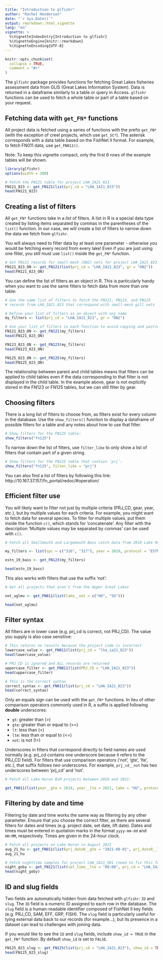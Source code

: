 ```yaml
---
title: "Introduction to glfishr"
author: "Rachel Henderson"
date: "`r Sys.Date()`"
output: rmarkdown::html_vignette
lang: "en"
vignette: >
  %\VignetteIndexEntry{Introduction to glfishr}
  %\VignetteEngine{knitr::rmarkdown}
  %\VignetteEncoding{UTF-8}
---
```


```r
knitr::opts_chunk$set(
  collapse = TRUE,
  comment = "#>"
)
```

The `glfishr` package provides functions for fetching Great Lakes fisheries assessment data from GLIS (Great Lakes Information System). Data is returned in a dataframe similarly to a table or query in Access. `glfishr` functions can be used to fetch a whole table or part of a table based on your request.

## Fetching data with `get_FN*` functions

All project data is fetched using a series of functions with the prefix `get_FN*` (with the exception of creel projects, which use `get_SC*`). The asterisk corresponds with a data table based on the FishNet II format. For example, to fetch FN011 data, use `get_FN011()`.

Note: To keep this vignette compact, only the first 6 rows of the example tables will be shown.

```r
library(glfishr)
options(width = 300)

# Fetch the FN121 table for project LHA_IA21_823
FN121_823 <- get_FN121(list(prj_cd = "LHA_IA21_823"))
head(FN121_823)

```


## Creating a list of filters

All `get_FN*` functions take in a *list* of filters. A list in R is a special data type created by listing items separated by commas in the parentheses of the `list()` function. In our case, we will create a list of filters to narrow down the data we fetch from `glfishr`. 

You will always need to filter data by at least one parameter - otherwise you would be fetching every record from every lake! Even if you are just using one filter, you still must use `list()` inside the `get_FN*` function.



```r
# Get FN121 records for small-mesh (ON2) nets for project LHA_IA21_823
FN121_823_ON <- get_FN121(list(prj_cd = "LHA_IA21_823", gr = "ON2"))
head(FN121_823_ON)

```

You can define the list of filters as an object in R. This is particularly handy when you want to use the same filters to fetch data from more than one table:

```r
# Use the same list of filters to fetch the FN121, FN123, and FN125 
# records from LHA_IA21_823 that correspond with small-mesh gill nets

# Define your list of filters as an object with any name
my_filters <- list(prj_cd = "LHA_IA21_823", gr = "ON2")

# Use your list of filters in each function to avoid copying and pasting it each time
FN121_823_ON <- get_FN121(my_filters)
head(FN121_823_ON)

FN123_823_ON <- get_FN123(my_filters)
head(FN123_823_ON)

FN125_823_ON <- get_FN125(my_filters)
head(FN125_823_ON)
```

The relationship between parent and child tables means that filters can be applied to child tables even if the data corresponding to that filter is not displayed in the child table. In the example above, gear is not explicitly stored in the FN123 or FN125 tables, but we can still filter by gear. 

## Choosing filters

There is a long list of filters to choose from, as filters exist for every column in the database. Use the `show_filters()` function to display a dataframe of possible filters for a table and any notes about how to use that filter. 

```r
# Show filters for the FN125 table:
show_filters("fn125")

```

To narrow down the list of filters, use `filter_like` to only show a list of filters that contain part of a given string.

```r
# Show filters for the FN125 table that contain `prj`:
show_filters("fn125", filter_like = "prj")

```

You can also find a list of filters by following this link: http://10.167.37.157/fn_portal/redoc/#operation/

## Efficient filter use

You will likely want to filter not just by multiple criteria (PRJ_CD, gear, year, etc.), but by multiple values for each criteria. For example, you might want to fetch data for several species. To filter for multiple values, put them inside the function `c()`, which stands for 'concatenate'. Any filter with the description 'Multiple values may be separated by commas' can be used with `c()`.  

```r
# Fetch all Smallmouth and Largemouth Bass catch data from 2019 Lake Huron ESTN projects

my_filters <- list(spc = c("316", "317"), year = 2019, protocol = "ESTN", lake = "HU")

estn_19_bass <- get_FN123(my_filters)

head(estn_19_bass)

```

This also works with filters that use the suffix 'not':

```r
# Get all projects that aren't from the Upper Great Lakes

not_uglmu <- get_FN011(list(lake__not = c("HU", "SU")))

head(not_uglmu)

```

## Filter syntax

All filters are in lower case (e.g. prj_cd is correct, not PRJ_CD). The value you supply is also case sensitive:

```r
# This returns no results because the project code is incorrect
lowercase_value <- get_FN011(list(prj_cd = "lha_ia21_823"))
head(lowercase_value)

# PRJ_CD is ignored and ALL records are returned
uppercase_filter <- get_FN011(list(PRJ_CD = "LHA_IA21_823"))
head(uppercase_filter)

# This is the correct syntax
correct_syntax <- get_FN011(list(prj_cd = "LHA_IA21_823"))
head(correct_syntax)
```

Only an equals sign can be used with the `get_FN*` functions. In lieu of other comparison operators commonly used in R, a suffix is applied following **double** underscores: 

- `gt`: greater than (>)
- `gte`: greater than or equal to (>=)
- `lt`: less than (<)
- `lte`: less than or equal to (<=)
- `not`: is not (!=)

Underscores in filters that correspond directly to field names are used normally (e.g. prj_cd contains one underscore because it refers to the PRJ_CD field). For filters that use comparison operators ('not', 'gte', 'lte', etc.), that suffix follows *two* underscores. For example, `prj_cd__not` has two underscores between 'prj_cd' and 'not'. 


```r
# Fetch all Lake Huron BsM projects between 2019 and 2021:

get_FN011(list(year__gte = 2019, year__lte = 2021, lake = "HU", protocol = "BSM"))

```



## Filtering by date and time

Filtering by date and time works the same way as filtering by any other parameter. Ensure that you choose the correct filter, as there are several filters for dates and times (e.g. project date, set date, lift date). Dates and times must be entered in quotation marks in the format `yyyy-mm-dd` and `HH:MM`, respectively. Times are given in the 24-hour clock.

```r
# Fetch all projects on Lake Huron in August 2021
aug_21_hu <- get_FN011(list(prj_date0__gte = "2021-08-01", prj_date0__lte = "2021-08-31", lake = "HU"))
aug_21_hu

# Fetch nighttime samples for project LHA_IA21_V01 (need to fix this for >20:00)
night_goby <- get_FN121(list(set_time__lte = "08:00", prj_cd = "LHA_IA21_V01"))
head(night_goby)

```

## ID and slug fields

Two fields are automatically hidden from data fetched with `glfishr`: `ID` and `slug`. The `ID` field is a numeric ID assigned to each row in the database. The `slug` field is a human-readable identifier composed of FishNet II key fields (e.g. PRJ_CD, SAM, EFF, GRP, FISH). The `slug` field is particularly useful for tying external data back to our records (for example...), but its presence in a dataset can lead to challenges with joining data. 

If you would like to see the `ID` and `slug` fields, include `show_id = TRUE` in the `get_FN*` function. By default `show_id` is set to `FALSE`. 

```r

FN125_823_slug <- get_FN125(list(prj_cd = "LHA_IA21_823"), show_id = TRUE)
head(FN125_823_slug)

```

